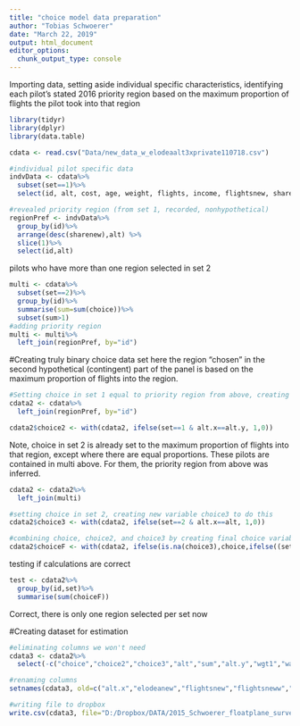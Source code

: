 ```yaml
---
title: "choice model data preparation"
author: "Tobias Schwoerer"
date: "March 22, 2019"
output: html_document
editor_options: 
  chunk_output_type: console
---
```


Importing data, setting aside individual specific characteristics, identifying each pilot's stated 2016 priority region based on the maximum proportion of flights the pilot took into that region
```r
library(tidyr)
library(dplyr)
library(data.table)

cdata <- read.csv("Data/new_data_w_elodeaalt3xprivate110718.csv")

#individual pilot specific data 
indvData <- cdata%>%
  subset(set==1)%>%
  select(id, alt, cost, age, weight, flights, income, flightsnew, sharenew, choice)

#revealed priority region (from set 1, recorded, nonhypothetical)
regionPref <- indvData%>%
  group_by(id)%>%
  arrange(desc(sharenew),alt) %>%
  slice(1)%>%
  select(id,alt)
```


pilots who have more than one region selected in set 2
```r
multi <- cdata%>%
  subset(set==2)%>%
  group_by(id)%>%
  summarise(sum=sum(choice))%>%
  subset(sum>1)
#adding priority region 
multi <- multi%>%
  left_join(regionPref, by="id")
```

#Creating truly binary choice data set
here the region "chosen" in the second hypothetical (contingent) part of the panel is based on the maximum proportion of flights into the region. 
```r
#Setting choice in set 1 equal to priority region from above, creating new variable choice2 to do this
cdata2 <- cdata%>%
  left_join(regionPref, by="id")

cdata2$choice2 <- with(cdata2, ifelse(set==1 & alt.x==alt.y, 1,0)) 
```

Note, choice in set 2 is already set to the maximum proportion of flights into that region, except where there are equal proportions.
These pilots are contained in multi above. For them, the priority region from above was inferred.
```r
cdata2 <- cdata2%>%
  left_join(multi)

#setting choice in set 2, creating new variable choice3 to do this
cdata2$choice3 <- with(cdata2, ifelse(set==2 & alt.x==alt, 1,0)) 

#combining choice, choice2, and choice3 by creating final choice variable choiceF
cdata2$choiceF <- with(cdata2, ifelse(is.na(choice3),choice,ifelse((set==1), choice2,choice3)))
```

testing if calculations are correct
```r
test <- cdata2%>%
  group_by(id,set)%>%
  summarise(sum(choiceF))
```
Correct, there is only one region selected per set now

#Creating dataset for estimation
```r
#eliminating columns we won't need
cdata3 <- cdata2%>%
  select(-c("choice","choice2","choice3","alt","sum","alt.y","wgt1","wave","contflights","contflightsw","wgtc","elightsw","wgte","share","weight","sharenew","flights","flightsw","eflights"))

#renaming columns
setnames(cdata3, old=c("alt.x","elodeanew","flightsnew","flightsneww","choiceF"), new=c("alt", "elodea","flights","flights_w","choice"))

#writing file to dropbox
write.csv(cdata3, file="D:/Dropbox/DATA/2015_Schwoerer_floatplane_survey/choice_data032219.csv")
```